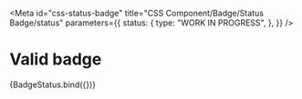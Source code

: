 <!-- @license CC0-1.0 -->


<Meta
  id="css-status-badge"
  title="CSS Component/Badge/Status Badge/status"
  parameters={{
    status: {
      type: "WORK IN PROGRESS",
    },
  }}
/>

# Valid badge

<Canvas>
  <Story
    name="valid"
    args={{
      status: "valid",
      textContent: "valid",
    }}
  >
    {BadgeStatus.bind({})}
  </Story>
</Canvas>
